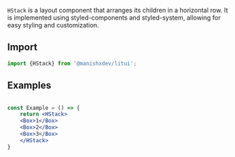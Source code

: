 
`HStack` is a layout component that arranges its children in a horizontal row. It is implemented using styled-components and styled-system, allowing for easy styling and customization.

## Import 
```js copy 
import {HStack} from '@manishxdev/litui';
```

## Examples 

```jsx

const Example = () => {
    return <HStack>
    <Box>1</Box>
    <Box>2</Box>
    <Box>3</Box>
    </HStack>
}
```